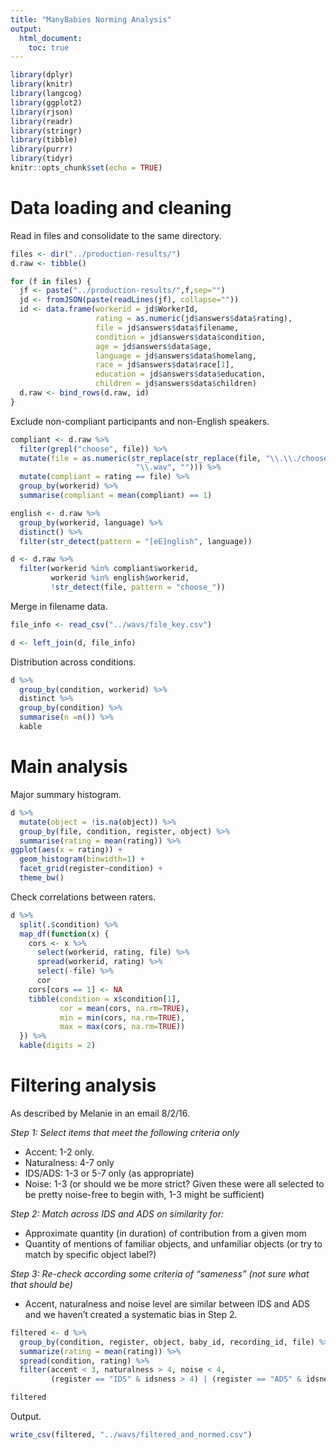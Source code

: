 ```yaml
---
title: "ManyBabies Norming Analysis"
output: 
  html_document:
    toc: true
---
```


```r
library(dplyr)
library(knitr)
library(langcog)
library(ggplot2)
library(rjson)
library(readr)
library(stringr)
library(tibble)
library(purrr)
library(tidyr)
knitr::opts_chunk$set(echo = TRUE)
```

# Data loading and cleaning

Read in files and consolidate to the same directory. 

```r
files <- dir("../production-results/")
d.raw <- tibble()

for (f in files) {
  jf <- paste("../production-results/",f,sep="")
  jd <- fromJSON(paste(readLines(jf), collapse=""))
  id <- data.frame(workerid = jd$WorkerId, 
                   rating = as.numeric(jd$answers$data$rating),
                   file = jd$answers$data$filename,
                   condition = jd$answers$data$condition,
                   age = jd$answers$data$age,
                   language = jd$answers$data$homelang,
                   race = jd$answers$data$race[1],
                   education = jd$answers$data$education,
                   children = jd$answers$data$children)
  d.raw <- bind_rows(d.raw, id)
}
```

Exclude non-compliant participants and non-English speakers. 

```r
compliant <- d.raw %>% 
  filter(grepl("choose", file)) %>%
  mutate(file = as.numeric(str_replace(str_replace(file, "\\.\\./choose_", ""), 
                            "\\.wav", ""))) %>%
  mutate(compliant = rating == file) %>%
  group_by(workerid) %>%
  summarise(compliant = mean(compliant) == 1)

english <- d.raw %>% 
  group_by(workerid, language) %>%
  distinct() %>%
  filter(str_detect(pattern = "[eE]nglish", language))

d <- d.raw %>%
  filter(workerid %in% compliant$workerid, 
         workerid %in% english$workerid, 
         !str_detect(file, pattern = "choose_"))
```

Merge in filename data. 

```r
file_info <- read_csv("../wavs/file_key.csv")

d <- left_join(d, file_info)  
```

Distribution across conditions. 

```r
d %>% 
  group_by(condition, workerid) %>%
  distinct %>%
  group_by(condition) %>%
  summarise(n =n()) %>%
  kable
```

# Main analysis

Major summary histogram.

```r
d %>%
  mutate(object = !is.na(object)) %>%
  group_by(file, condition, register, object) %>%
  summarise(rating = mean(rating)) %>%
ggplot(aes(x = rating)) + 
  geom_histogram(binwidth=1) + 
  facet_grid(register~condition) + 
  theme_bw()
```

Check correlations between raters.

```r
d %>%
  split(.$condition) %>%
  map_df(function(x) {
    cors <- x %>% 
      select(workerid, rating, file) %>% 
      spread(workerid, rating) %>%
      select(-file) %>%
      cor
    cors[cors == 1] <- NA
    tibble(condition = x$condition[1], 
           cor = mean(cors, na.rm=TRUE), 
           min = min(cors, na.rm=TRUE), 
           max = max(cors, na.rm=TRUE))
  }) %>%
  kable(digits = 2)
```

# Filtering analysis

As described by Melanie in an email 8/2/16.

*Step 1: Select items that meet the following criteria only*

- Accent: 1-2 only.
- Naturalness: 4-7 only
- IDS/ADS: 1-3 or 5-7 only (as appropriate)
- Noise: 1-3 (or should we be more strict? Given these were all selected to be pretty noise-free to begin with, 1-3 might be sufficient)

*Step 2: Match across IDS and ADS on similarity for:*

- Approximate quantity (in duration) of contribution from a given mom
- Quantity of mentions of familiar objects, and unfamiliar objects (or try to match by specific object label?)

*Step 3: Re-check according some criteria of "sameness" (not sure what that should be)* 

- Accent, naturalness and noise level are similar between IDS and ADS and we haven't created a systematic bias in Step 2.

```r
filtered <- d %>%
  group_by(condition, register, object, baby_id, recording_id, file) %>%
  summarize(rating = mean(rating)) %>%
  spread(condition, rating) %>%
  filter(accent < 3, naturalness > 4, noise < 4,
         (register == "IDS" & idsness > 4) | (register == "ADS" & idsness < 4))

filtered
```

Output. 

```r
write_csv(filtered, "../wavs/filtered_and_normed.csv")
```

